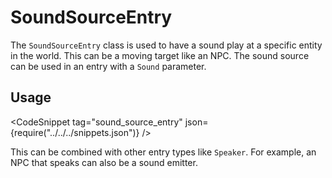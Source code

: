 
# SoundSourceEntry

The `SoundSourceEntry` class is used to have a sound play at a specific entity in the world. This can be a moving target like an NPC. The sound source can be used in an entry with a `Sound` parameter. 

## Usage
<CodeSnippet tag="sound_source_entry" json={require("../../../snippets.json")} />

This can be combined with other entry types like `Speaker`. For example, an NPC that speaks can also be a sound emitter.
